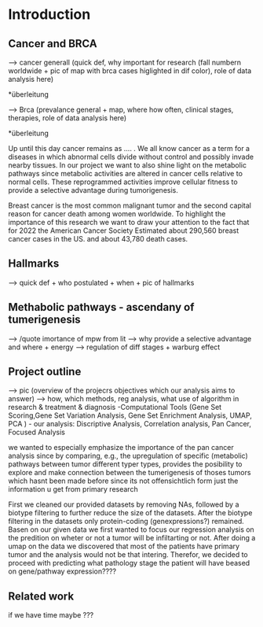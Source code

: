 # Introduction

<!-- You can cite one or multiple authors. One author [@kumar_multiple_2017] and multiple authors [@kumar_multiple_2017; @zavidij_single-cell_2020]. Write in **bold** or in *italic* or in both ***bolditalic***. You can also write inline code, e.g. `Seurat::RunUMAP`. -->

## Cancer and BRCA 
--> cancer generall (quick def, why important for research (fall numbern worldwide + pic of map with brca cases higlighted in dif color), role of data analysis here)

*überleitung 

--> Brca (prevalance general + map, where how often, clinical stages, therapies, role of data analysis here)

*überleitung 



Up  until this day cancer remains as .... . 
We all know cancer as a term for a diseases in which abnormal cells divide without control and possibly invade nearby tissues.
In our project we want to also shine light on the metabolic pathways since metabolic activities are altered in cancer cells relative to normal cells. These reprogrammed activities improve cellular fitness to provide a selective advantage during tumorigenesis.


Breast cancer is the most common malignant tumor and the second capital reason for cancer death among women worldwide.
To highlight the importance of this research we want to draw your attention to the fact that for 2022 the American Cancer Society
Estimated about 290,560 breast cancer cases in the US. and about 43,780 death cases.

## Hallmarks 
--> quick def + who postulated + when + pic of hallmarks 

## Methabolic pathways - ascendany of tumerigenesis 
--> /quote imortance of mpw from lit 
--> why provide a selective advantage and where + energy
--> regulation of diff stages + warburg effect 




## Project outline
--> pic (overview of the projecrs objectives which our analysis aims to answer)
--> how, which methods, reg analysis, what use of algorithm in research & treatment & diagnosis 
-Computational Tools (Gene Set Scoring,Gene Set Variation Analysis, Gene Set Enrichment Analysis, UMAP, PCA )
- our analysis: Discriptive Analysis, Correlation analysis, Pan Cancer, Focused Analysis

we wanted to especially emphasize the importance of the pan cancer analysis since by comparing, e.g., the upregulation of specific (metabolic) pathways between tumor different typer types, provides the posibility to explore and make connection between the tumerigenesis of thoses tumors which hasnt been made before since its not offensichtlich form just the information u get from primary research 


First we cleaned our provided datasets by removing NAs, followed by a biotype filtering to further reduce the size of the datasets. After the biotype filtering in the datasets only protein-coding (genexpressions?) remained.
Basen on our given data we first wanted to focus our regression analysis on the predition on wheter or not a tumor will be infiltarting or not. After doing a umap on the data we discovered that most of the patients have primary tumor and the analysis would not be that intering. Therefor, we decided to proceed with predicting what pathology stage the patient will have beased on gene/pathway expression????

## Related work 
if we have time maybe ???
